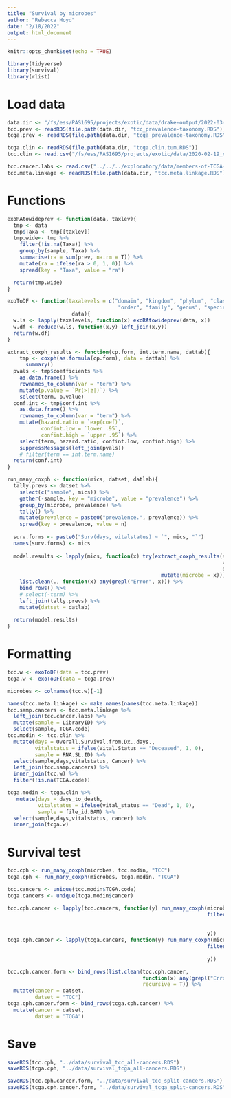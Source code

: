 ```yaml
---
title: "Survival by microbes"
author: "Rebecca Hoyd"
date: "2/18/2022"
output: html_document
---
```


```r
knitr::opts_chunk$set(echo = TRUE)

library(tidyverse)
library(survival)
library(rlist)
```

# Load data

```r
data.dir <- "/fs/ess/PAS1695/projects/exotic/data/drake-output/2022-03-08"
tcc.prev <- readRDS(file.path(data.dir, "tcc_prevalence-taxonomy.RDS"))
tcga.prev <- readRDS(file.path(data.dir, "tcga_prevalence-taxonomy.RDS"))

tcga.clin <- readRDS(file.path(data.dir, "tcga.clin.tum.RDS"))
tcc.clin <- read.csv("/fs/ess/PAS1695/projects/exotic/data/2020-02-19_clinical_aggregated.csv")

tcc.cancer.labs <- read.csv("../../../exploratory/data/members-of-TCGA-groups.csv")
tcc.meta.linkage <- readRDS(file.path(data.dir, "tcc.meta.linkage.RDS"))
```

# Functions
```r
exoRAtowideprev <- function(data, taxlev){
  tmp <- data
  tmp$Taxa <- tmp[[taxlev]]
  tmp.wide<- tmp %>%
    filter(!is.na(Taxa)) %>%
    group_by(sample, Taxa) %>%
    summarise(ra = sum(prev, na.rm = T)) %>%
    mutate(ra = ifelse(ra > 0, 1, 0)) %>%
    spread(key = "Taxa", value = "ra")

  return(tmp.wide)
}

exoToDF <- function(taxalevels = c("domain", "kingdom", "phylum", "class", 
                                    "order", "family", "genus", "species"), 
                     data){
  w.ls <- lapply(taxalevels, function(x) exoRAtowideprev(data, x))
  w.df <- reduce(w.ls, function(x,y) left_join(x,y)) 
  return(w.df)
}
```

```r
extract_coxph_results <- function(cp.form, int.term.name, dattab){
    tmp <- coxph(as.formula(cp.form), data = dattab) %>%
      summary()
  pvals <- tmp$coefficients %>%
    as.data.frame() %>%
    rownames_to_column(var = "term") %>%
    mutate(p.value = `Pr(>|z|)`) %>%
    select(term, p.value)
  conf.int <- tmp$conf.int %>%
    as.data.frame() %>%
    rownames_to_column(var = "term") %>%
    mutate(hazard.ratio = `exp(coef)`,
           confint.low = `lower .95`,
           confint.high = `upper .95`) %>%
    select(term, hazard.ratio, confint.low, confint.high) %>%
    suppressMessages(left_join(pvals)) 
    # filter(term == int.term.name)
  return(conf.int)
}

run_many_coxph <- function(mics, datset, datlab){
  tally.prevs <- datset %>%
    select(c("sample", mics)) %>%
    gather(-sample, key = "microbe", value = "prevalence") %>%
    group_by(microbe, prevalence) %>%
    tally() %>%
    mutate(prevalence = paste0("prevalence.", prevalence)) %>%
    spread(key = prevalence, value = n)
  
  surv.forms <- paste0("Surv(days, vitalstatus) ~ `", mics, "`")
  names(surv.forms) <- mics
  
  model.results <- lapply(mics, function(x) try(extract_coxph_results(surv.forms[[x]],
                                                                      x,
                                                                      datset) %>%
                                                  mutate(microbe = x))) %>%
    list.clean(., function(x) any(grepl("Error", x))) %>%
    bind_rows() %>%
    # select(-term) %>%
    left_join(tally.prevs) %>%
    mutate(datset = datlab)
  
  return(model.results)
}
```

# Formatting

```r
tcc.w <- exoToDF(data = tcc.prev)
tcga.w <- exoToDF(data = tcga.prev)

microbes <- colnames(tcc.w)[-1]
```

```r
names(tcc.meta.linkage) <- make.names(names(tcc.meta.linkage))
tcc.samp.cancers <- tcc.meta.linkage %>%
  left_join(tcc.cancer.labs) %>%
  mutate(sample = LibraryID) %>%
  select(sample, TCGA.code)
tcc.modin <- tcc.clin %>%
  mutate(days = Overall.Survival.from.Dx..days.,
         vitalstatus = ifelse(Vital.Status == "Deceased", 1, 0),
         sample = RNA.SL.ID) %>%
  select(sample,days,vitalstatus, Cancer) %>%
  left_join(tcc.samp.cancers) %>%
  inner_join(tcc.w) %>%
  filter(!is.na(TCGA.code))

tcga.modin <- tcga.clin %>%
   mutate(days = days_to_death,
          vitalstatus = ifelse(vital_status == "Dead", 1, 0),
          sample = file_id.BAM) %>%
  select(sample,days,vitalstatus, cancer) %>%
  inner_join(tcga.w)

```

# Survival test

```r
tcc.cph <- run_many_coxph(microbes, tcc.modin, "TCC")
tcga.cph <- run_many_coxph(microbes, tcga.modin, "TCGA")
```

```r
tcc.cancers <- unique(tcc.modin$TCGA.code)
tcga.cancers <- unique(tcga.modin$cancer)

tcc.cph.cancer <- lapply(tcc.cancers, function(y) run_many_coxph(microbes, 
                                                                 filter(tcc.modin,
                                                                        TCGA.code ==
                                                                          y),
                                                                 y))
tcga.cph.cancer <- lapply(tcga.cancers, function(y) run_many_coxph(microbes, 
                                                                 filter(tcga.modin,
                                                                        cancer == y),
                                                                 y))
```

```r
tcc.cph.cancer.form <- bind_rows(list.clean(tcc.cph.cancer, 
                                            function(x) any(grepl("Error", x)),
                                            recursive = T)) %>%
  mutate(cancer = datset,
         datset = "TCC") 
tcga.cph.cancer.form <- bind_rows(tcga.cph.cancer) %>%
  mutate(cancer = datset,
         datset = "TCGA") 
```

# Save

```r
saveRDS(tcc.cph, "../data/survival_tcc_all-cancers.RDS")
saveRDS(tcga.cph, "../data/survival_tcga_all-cancers.RDS")

saveRDS(tcc.cph.cancer.form, "../data/survival_tcc_split-cancers.RDS")
saveRDS(tcga.cph.cancer.form, "../data/survival_tcga_split-cancers.RDS")
```





